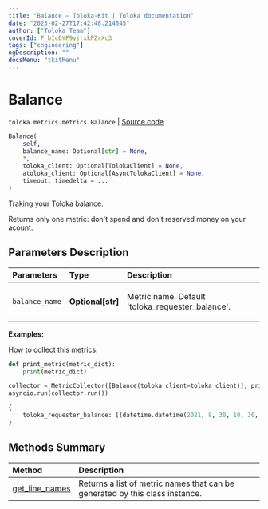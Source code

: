 ```yaml
---
title: "Balance — Toloka-Kit | Toloka documentation"
date: "2023-02-27T17:42:48.214545"
author: ["Toloka Team"]
coverId: F_bIcOYF9yjrxkPZrXc3
tags: ["engineering"]
ogDescription: ""
docsMenu: "tkitMenu"
---
```


# Balance
`toloka.metrics.metrics.Balance` | [Source code](https://github.com/Toloka/toloka-kit/blob/v1.1.4/src/metrics/metrics.py#L145)

```python
Balance(
    self,
    balance_name: Optional[str] = None,
    *,
    toloka_client: Optional[TolokaClient] = None,
    atoloka_client: Optional[AsyncTolokaClient] = None,
    timeout: timedelta = ...
)
```

Traking your Toloka balance.

Returns only one metric: don't spend and don't reserved money on your acount.

## Parameters Description

| Parameters | Type | Description |
| :----------| :----| :-----------|
`balance_name`|**Optional\[str\]**|<p>Metric name. Default &#x27;toloka_requester_balance&#x27;.</p>

**Examples:**

How to collect this metrics:
```python
def print_metric(metric_dict):
    print(metric_dict)

collector = MetricCollector([Balance(toloka_client=toloka_client)], print_metric)
asyncio.run(collector.run())
```

```python
{
    toloka_requester_balance: [(datetime.datetime(2021, 8, 30, 10, 30, 59, 628239), Decimal('123.4500'))],
}
```
## Methods Summary

| Method | Description |
| :------| :-----------|
[get_line_names](/docs/toloka-kit/reference/toloka.metrics.metrics.Balance.get_line_names)| Returns a list of metric names that can be generated by this class instance.